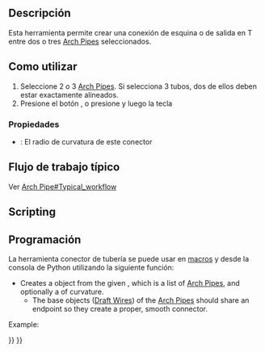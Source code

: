 <languages/>

<div class="mw-translate-fuzzy">
{{docnav/es
|[[Arch_Pipe|Pipe]]|[[Arch_CompSetMaterial|Arch CompSetMaterial]]|[[Arch_Workbench|Arch]]|IconL=Arch_Pipe.svg |IconC=Workbench_Arch.svg |IconR=Arch_CompSetMaterial.png}}
</div>

<div class="mw-translate-fuzzy">
{{GuiCommand/es
|Name=Arch PipeConnector
|Name/es=Arch PipeConnector
|MenuLocation=Arch → Pipe Tools → Pipe Connector
|Workbenches=[[Arch_Workbench/es|Arch]]
|Shortcut={{KEY|P}} {{KEY|C}}
|Version=0.17
|SeeAlso=[[Arch_Pipe/es|Arch Pipe]], [[Arch_Equipment/es|Arch Equipment]]
}}
</div>

<span id="Description"></span>
==Descripción== 

<div class="mw-translate-fuzzy">
{{Version/es|0.17}}
Esta herramienta permite crear una conexión de esquina o de salida en T entre dos o tres [[Arch Pipe/es|Arch Pipes]] seleccionados.
</div>

<span id="Usage"></span>
==Como utilizar==

<div class="mw-translate-fuzzy">
# Seleccione 2 o 3 [[Arch Pipe/es|Arch Pipes]]. Si selecciona 3 tubos, dos de ellos deben estar exactamente alineados.
# Presione el botón {{KEY|[[Image: Arch PipeConnector.png|16px]] [[Arch PipeConnector/es|Arch PipeConnector]]}}, o presione {{KEY|P}} y luego la tecla {{KEY|C}}
</div>

<span id="Properties"></span>
===Propiedades===

* {{PropertyData/es|Radius}}: El radio de curvatura de este conector

<span id="Typical_workflow"></span>
==Flujo de trabajo típico==

<div class="mw-translate-fuzzy">
Ver [[Arch Pipe#Typical_workflow]]
</div>

== Scripting ==

<div class="mw-translate-fuzzy">
==Programación==
</div>

<div class="mw-translate-fuzzy">
La herramienta conector de tubería se puede usar en [[macros/es|macros]] y desde la consola de Python utilizando la siguiente función:
</div>

{{Code|code=
Connector = makePipeConnector(pipes, radius=0, name="Connector")
}}

* Creates a {{incode|Connector}} object from the given {{incode|pipes}}, which is a list of [[Arch_Pipe|Arch Pipes]], and optionally a {{incode|radius}} of curvature.
** The base objects ([[Draft_Wire|Draft Wires]]) of the [[Arch_Pipe|Arch Pipes]] should share an endpoint so they create a proper, smooth connector.

Example:

{{Code|code=
import FreeCAD, Draft, Arch

p1 = FreeCAD.Vector(-1000, 0, 0)
p2 = FreeCAD.Vector(-2000, 0, 0)
p3 = FreeCAD.Vector(-2000, 0, 0)
p4 = FreeCAD.Vector(-2000, -1000, 0)
p5 = FreeCAD.Vector(-2000, -1000, 0)
p6 = FreeCAD.Vector(-4000, -1000, 0)
Line1 = Draft.makeWire([p1, p2])
Line2 = Draft.makeWire([p3, p4])
Line3 = Draft.makeWire([p5, p6])

Pipe1 = Arch.makePipe(Line1, 150)
Pipe2 = Arch.makePipe(Line2, 150)
Pipe3 = Arch.makePipe(Line3, 150)
FreeCAD.ActiveDocument.recompute()

Conn = Arch.makePipeConnector([Pipe1, Pipe2])
Conn2 = Arch.makePipeConnector([Pipe2, Pipe3])
FreeCAD.ActiveDocument.recompute()

Line4 = Draft.move(Line1, FreeCAD.Vector(-500, 1000, 0), copy=True)
Line5 = Draft.move(Line2, FreeCAD.Vector(-500, 1000, 0), copy=True)
Pipe4 = Arch.makePipe(Line4, 100)
Pipe5 = Arch.makePipe(Line5, 100)
FreeCAD.ActiveDocument.recompute()

Conn3 = Arch.makePipeConnector([Pipe4, Pipe5], radius=400)
FreeCAD.ActiveDocument.recompute()
}}


<div class="mw-translate-fuzzy">
{{docnav/es|[[Arch_Pipe|Pipe]]|[[Arch_CompSetMaterial|Arch CompSetMaterial]]|[[Arch_Workbench|Arch]]|IconL=Arch_Pipe.svg |IconC=Workbench_Arch.svg |IconR=Arch_CompSetMaterial.png}}
</div>

{{BIM_Tools_navi{{#translation:}}}}
{{Userdocnavi{{#translation:}}}}